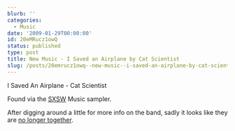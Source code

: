 ```yaml
---
blurb: ''
categories:
  - Music
date: '2009-01-29T00:00:00'
id: 20eMRucz1owQ
status: published
type: post
title: New Music - I Saved an Airplane by Cat Scientist
slug: /posts/20emrucz1owq--new-music--i-saved-an-airplane-by-cat-scientist
---
```

  
I Saved An Airplane - Cat Scientist

<YouTubeVideo id="26rq867ecBM" />

Found via the [SXSW](http://sxsw.com/) Music sampler. 

After digging around a little for more info on the band, sadly it looks like they are [no longer together](http://www.australiancattlegod.com/catscientist.htm).

